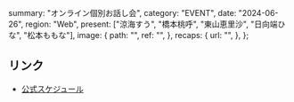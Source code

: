   summary: "オンライン個別お話し会",
  category: "EVENT",
  date: "2024-06-26",
  region: "Web",
  present: ["涼海すう", "橋本桃呼", "東山恵里沙", "日向端ひな", "松本ももな"],
  image: {
    path: "",
    ref: "",
  },
  recaps: {
    url: "",
  },
};

## リンク

- [公式スケジュール](https://takanenonadeshiko.jp/?p=2202)
